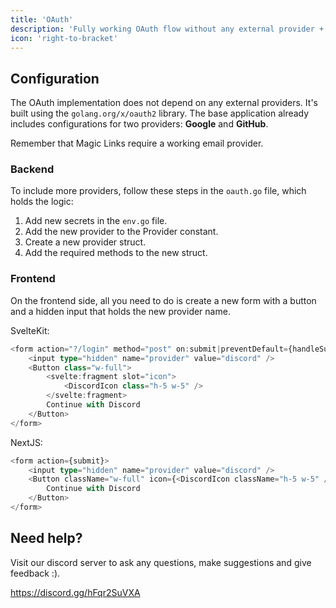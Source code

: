 ```yaml
---
title: 'OAuth'
description: 'Fully working OAuth flow without any external provider + Magic Links'
icon: 'right-to-bracket'
---
```


## Configuration

The OAuth implementation does not depend on any external providers. It's built using the `golang.org/x/oauth2` library. 
The base application already includes configurations for two providers: **Google** and **GitHub**. 

Remember that Magic Links require a working email provider.

### Backend

To include more providers, follow these steps in the `oauth.go` file, which holds the logic:

1. Add new secrets in the `env.go` file.
2. Add the new provider to the Provider constant.
3. Create a new provider struct.
4. Add the required methods to the new struct.

### Frontend

On the frontend side, all you need to do is create a new form with a button and a hidden input that holds the new provider name.

SvelteKit:

```ts
<form action="?/login" method="post" on:submit|preventDefault={handleSubmit}>
    <input type="hidden" name="provider" value="discord" />
    <Button class="w-full">
        <svelte:fragment slot="icon">
            <DiscordIcon class="h-5 w-5" />
        </svelte:fragment>
        Continue with Discord
    </Button>
</form>
```

NextJS:

```ts
<form action={submit}>
    <input type="hidden" name="provider" value="discord" />
    <Button className="w-full" icon={<DiscordIcon className="h-5 w-5" />}>
        Continue with Discord
    </Button>
</form>
```

## Need help?

Visit our discord server to ask any questions, make suggestions and give feedback :).

https://discord.gg/hFqr2SuVXA
